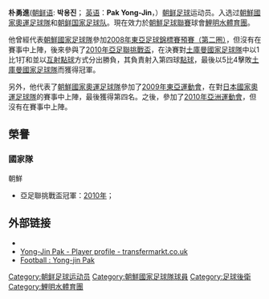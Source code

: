 {{blpunsourced|time=2014-02-03T13:31:49+00:00}}
{{Infobox football biography
| playername          = 朴勇進<br>박용진
| image               = 
| fullname            = 朴勇進<br>박용진
| dateofbirth         = {{Birth date and age|1989|1|29}}
| cityofbirth         =
| countryofbirth      = [[朝鲜|朝鲜]]
| height              = {{height|m=1.73}}
| position            = [[后卫|后卫]]
| currentclub         = [[鯉明水體育團|鯉明水體育團]]
| clubnumber          =
| years1 = 2009-
| clubs1 = [[鯉明水體育團|鯉明水體育團]] 
| caps1 =  
| goals1 =
| nationalyears1 = 2009-2010 
| nationalteam1 = [[朝鮮國家奧運足球隊|朝鮮國家奧運足球隊]] 
| nationalcaps1 = 1 
| nationalgoals1 = 0
| nationalyears2 = 2008- 
| nationalteam2 = [[朝鮮國家足球隊|朝鮮國家足球隊]] 
| nationalcaps2 = 5
| nationalgoals2 = 0
| pcupdate = 
}}


'''朴勇進'''([[朝鲜语|朝鲜语]]: '''박용진'''； [[英语|英语]]：'''Pak Yong-Jin'''，{{bd|1989年|1月29日}}）[[朝鲜|朝鲜]][[足球|足球]]运动员。入选过[[朝鮮國家奧運足球隊|朝鮮國家奧運足球隊]]和[[朝鲜国家足球队|朝鲜国家足球队]]。現在效力於[[朝鮮足球聯賽|朝鮮足球聯賽]]球會[[鯉明水體育團|鯉明水體育團]]。

他曾經代表[[朝鮮國家足球隊|朝鮮國家足球隊]]參加[[2008年東亞足球錦標賽|2008年東亞足球錦標賽預賽（第二圏）]]，但沒有在賽事中上陣，後來參與了[[2010年亞足聯挑戰盃|2010年亞足聯挑戰盃]]，在決賽對[[土庫曼國家足球隊|土庫曼國家足球隊]]中以1比1打和並以[[互射點球|互射點球]]方式分出勝負，其負責射入第四球[[點球|點球]]，最後以5比4擊敗[[土庫曼國家足球隊|土庫曼國家足球隊]]而獲得冠軍。

另外，他代表了[[朝鮮國家奧運足球隊|朝鮮國家奧運足球隊]]參加了[[2009年東亞運動會|2009年東亞運動會]]，在對[[日本國家奧運足球隊|日本國家奧運足球隊]]的賽事中上陣，最後獲得第四名。之後，參加了[[2010年亞洲運動會|2010年亞洲運動會]]，但沒有在賽事中上陣。

==榮譽==

===國家隊===
;{{flagicon|PRK}}朝鮮
*亞足聯挑戰盃冠軍：[[2010年亞足聯挑戰盃|2010年]]；

== 外部链接 ==
* {{nfteams|35194}}
* [http://int.soccerway.com/players/yong-jin-pak/118703/  Yong-Jin Pak - Player profile - transfermarkt.co.uk] {{Wayback|url=http://int.soccerway.com/players/yong-jin-pak/118703/ |date=20160307150608 }} {{en icon}}
* [http://www.footballdatabase.eu/football.joueurs.yong-jin.pak.96284.en.html Football : Yong-jin Pak] {{Wayback|url=http://www.footballdatabase.eu/football.joueurs.yong-jin.pak.96284.en.html |date=20160309214321 }} {{en icon}}

{{2009年東亞運運動會朝鮮參賽名單}}
{{2010年亞足聯挑戰盃朝鮮參賽名單}}
{{2010年亞運會男子足球朝鮮參賽名單}}

{{DEFAULTSORT:Pak, Yong-Jin}}
[[Category:朝鲜足球运动员|Category:朝鲜足球运动员]]
[[Category:朝鮮國家足球隊球員|Category:朝鮮國家足球隊球員]]
[[Category:足球後衛|Category:足球後衛]]
[[Category:鯉明水體育團|Category:鯉明水體育團]]